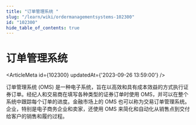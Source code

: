 ```yaml
---
title: "订单管理系统 "
slug: "/learn/wiki/ordermanagementsystems-102300"
id: "102300"
hide_table_of_contents: true
---
```



# 订单管理系统 

<ArticleMeta id={102300} updatedAt={'2023-09-26 13:59:00'} />
<div className='border-solid border-b border-t-0 my-4 border-[var(--ifm-color-gray-300)]' />

订单管理系统 (OMS) 是一种电子系统，旨在以高效和具有成本效益的方式执行证券订单。经纪人和交易商在填写各种类型的证券订单时使用 OMS，并可以在整个系统中跟踪每个订单的进度。金融市场上的 OMS 也可以称为交易订单管理系统。企业，特别是电子商务企业和卖家，还使用 OMS 来简化和自动化从销售点到交付给客户的销售和履约过程。
